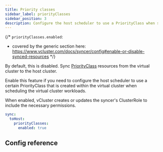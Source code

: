 ```yaml
---
title: Priority classes
sidebar_label: priorityClasses
sidebar_position: 3
description: Configure the host scheduler to use a PriorityClass when scheduling your virtual cluster workloads.
---
```



{/*
`priorityClasses.enabled`:
- covered by the generic section here: https://www.vcluster.com/docs/syncer/config#enable-or-disable-synced-resources
*/}

By default, this is disabled. Sync [PriorityClass](https://kubernetes.io/docs/concepts/scheduling-eviction/pod-priority-preemption/#priorityclass) resources from the virtual cluster to the host cluster.

Enable this feature if you need to configure the host scheduler to use a certain PriorityClass that is created within the virtual cluster when scheduling the virtual cluster workloads.

When enabled, vCluster creates or updates the syncer's ClusterRole to include the necessary permissions. 

```YAML
sync:
  toHost:
    priorityClasses:
      enabled: true
```

## Config reference

<PriorityClasses/>